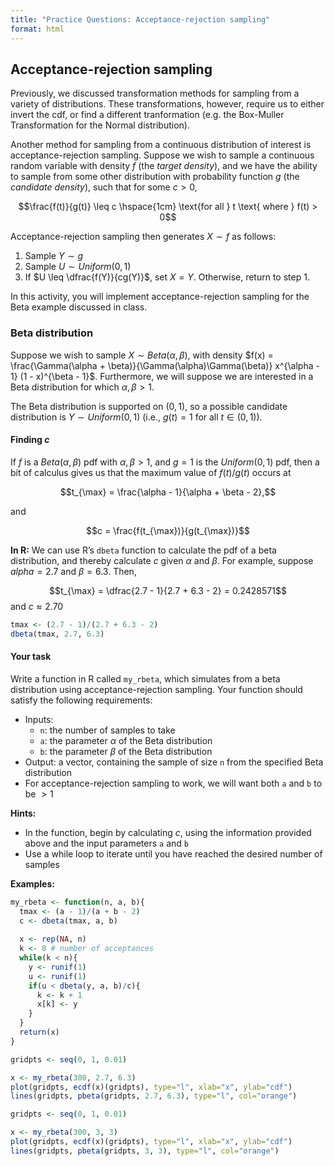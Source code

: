 ```yaml
---
title: "Practice Questions: Acceptance-rejection sampling"
format: html
---
```


## Acceptance-rejection sampling

Previously, we discussed transformation methods for sampling from a variety of distributions. These transformations, however, require us to either invert the cdf, or find a different tranformation (e.g. the Box-Muller Transformation for the Normal distribution).

Another method for sampling from a continuous distribution of interest is acceptance-rejection sampling. Suppose we wish to sample a continuous random variable with density $f$ (the *target density*), and we have the ability to sample from some other distribution with probability function $g$ (the *candidate density*), such that for some $c > 0$,

$$\frac{f(t)}{g(t)} \leq c \hspace{1cm} \text{for all } t \text{ where } f(t) > 0$$


Acceptance-rejection sampling then generates $X \sim f$ as follows:

1. Sample $Y \sim g$
2. Sample $U \sim Uniform(0, 1)$
3. If $U \leq \dfrac{f(Y)}{cg(Y)}$, set $X = Y$. Otherwise, return to step 1.

In this activity, you will implement acceptance-rejection sampling for the Beta example discussed in class.

### Beta distribution

Suppose we wish to sample $X \sim Beta(\alpha, \beta)$, with density $f(x) = \frac{\Gamma(\alpha + \beta)}{\Gamma(\alpha)\Gamma(\beta)} x^{\alpha - 1} (1 - x)^{\beta - 1}$. Furthermore, we will suppose we are interested in a Beta distribution for which $\alpha, \beta > 1$.

The Beta distribution is supported on $(0, 1)$, so a possible candidate distribution is $Y \sim Uniform(0, 1)$ (i.e., $g(t) = 1$ for all $t \in (0, 1)$).

#### Finding $c$

If $f$ is a $Beta(\alpha, \beta)$ pdf with $\alpha, \beta > 1$, and $g = 1$ is the $Uniform(0, 1)$ pdf, then a bit of calculus gives us that the maximum value of $f(t)/g(t)$ occurs at 

$$t_{\max} = \frac{\alpha - 1}{\alpha + \beta - 2},$$

and

$$c = \frac{f(t_{\max})}{g(t_{\max})}$$

**In R:** We can use R's `dbeta` function to calculate the pdf of a beta distribution, and thereby calculate $c$ given $\alpha$ and $\beta$. For example, suppose $alpha = 2.7$ and $\beta = 6.3$. Then, 

$$t_{\max} = \dfrac{2.7 - 1}{2.7 + 6.3 - 2} = 0.2428571$$
and $c \approx 2.70$

```r
tmax <- (2.7 - 1)/(2.7 + 6.3 - 2)
dbeta(tmax, 2.7, 6.3)
```

#### Your task

Write a function in R called `my_rbeta`, which simulates from a beta distribution using acceptance-rejection sampling. Your function should satisfy the following requirements:

* Inputs:
    * `n`: the number of samples to take
    * `a`: the parameter $\alpha$ of the Beta distribution
    * `b`: the parameter $\beta$ of the Beta distribution
* Output: a vector, containing the sample of size `n` from the specified Beta distribution
* For acceptance-rejection sampling to work, we will want both `a` and `b` to be $> 1$

**Hints:**

* In the function, begin by calculating $c$, using the information provided above and the input parameters `a` and `b`
* Use a while loop to iterate until you have reached the desired number of samples

**Examples:**

```r
my_rbeta <- function(n, a, b){
  tmax <- (a - 1)/(a + b - 2)
  c <- dbeta(tmax, a, b)
  
  x <- rep(NA, n)
  k <- 0 # number of acceptances
  while(k < n){
    y <- runif(1)
    u <- runif(1)
    if(u < dbeta(y, a, b)/c){
      k <- k + 1
      x[k] <- y
    }
  }
  return(x)
}
```

```r
gridpts <- seq(0, 1, 0.01)

x <- my_rbeta(300, 2.7, 6.3)
plot(gridpts, ecdf(x)(gridpts), type="l", xlab="x", ylab="cdf")
lines(gridpts, pbeta(gridpts, 2.7, 6.3), type="l", col="orange")
```

```r
gridpts <- seq(0, 1, 0.01)

x <- my_rbeta(300, 3, 3)
plot(gridpts, ecdf(x)(gridpts), type="l", xlab="x", ylab="cdf")
lines(gridpts, pbeta(gridpts, 3, 3), type="l", col="orange")
```





